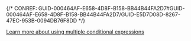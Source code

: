 

{/* CONREF: GUID-000464AF-E658-4D8F-B158-BB44B44FA2D7#GUID-000464AF-E658-4D8F-B158-BB44B44FA2D7/GUID-E5D7D08D-8267-47EC-953B-0094DB76F8DD  */}

[Learn more about using multiple conditional expressions](https://pro.arcgis.com/en/pro-app/latest/help/data/utility-network/about-tracing-utility-networks.htm#ESRI_SECTION2_B0180CB3DEAF4E39A5D28605ACF82843>)
